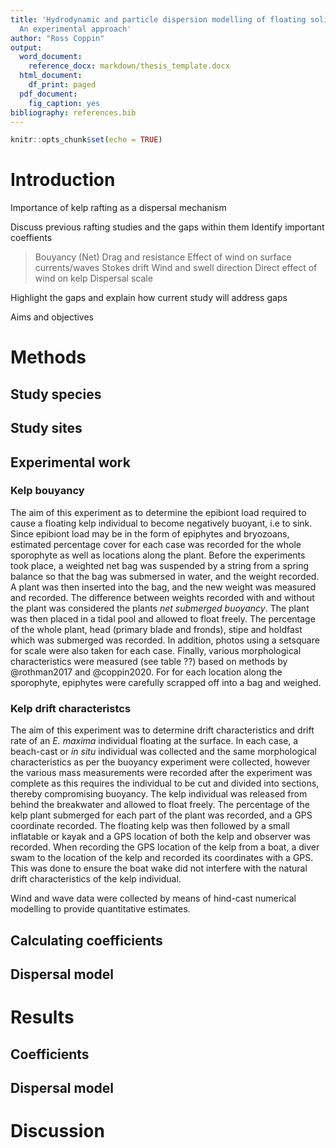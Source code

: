 ```yaml
---
title: 'Hydrodynamic and particle dispersion modelling of floating solitary kelp:
  An experimental approach'
author: "Ross Coppin"
output:
  word_document:
    reference_docx: markdown/thesis_template.docx
  html_document:
    df_print: paged
  pdf_document:
    fig_caption: yes
bibliography: references.bib
---
```


```r
knitr::opts_chunk$set(echo = TRUE)
```

# Introduction

Importance of kelp rafting as a dispersal mechanism

Discuss previous rafting studies and the gaps within them
Identify important coeffients

> Bouyancy (Net)
> Drag and resistance
> Effect of wind on surface currents/waves 
> Stokes drift
> Wind and swell direction
> Direct effect of wind on kelp
> Dispersal scale

Highlight the gaps and explain how current study will address gaps

Aims and objectives

# Methods
## Study species
## Study sites
## Experimental work
### Kelp bouyancy

The aim of this experiment as to determine the epibiont load required to cause a floating kelp individual to become negatively buoyant, i.e to sink. Since epibiont load may be in the form of epiphytes and bryozoans, estimated percentage cover for each case was recorded for the whole sporophyte as well as locations along the plant. Before the experiments took place, a weighted net bag was suspended by a string from a spring balance so that the bag was submersed in water, and the weight recorded. A plant was then inserted into the bag, and the new weight was measured and recorded. The difference between weights recorded with and without the plant was considered the plants *net submerged buoyancy*. The plant was then placed in a tidal pool and allowed to float freely. The percentage of the whole plant, head (primary blade and fronds), stipe and holdfast which was submerged was recorded. In addition, photos using a setsquare for scale were also taken for each case. Finally, various morphological characteristics were measured (see table ??) based on methods by @rothman2017 and @coppin2020. For for each location along the sporophyte, epiphytes were carefully scrapped off into a bag and weighed. 

### Kelp drift characteristcs

The aim of this experiment was to determine drift characteristics and drift rate of an *E. maxima* individual floating at the surface. In each case, a beach-cast or *in situ* individual was collected and the same morphological characteristics as per the buoyancy experiment were collected, however the various mass measurements were recorded after the experiment was complete as this requires the individual to be cut and divided into sections, thereby compromising buoyancy. The kelp individual was released from behind the breakwater and allowed to float freely. The percentage of the kelp plant submerged for each part of the plant was recorded, and a GPS coordinate recorded. The floating kelp was then followed by a small inflatable or kayak and a GPS location of both the kelp and observer was recorded. When recording the GPS location of the kelp from a boat, a diver swam to the location of the kelp and recorded its coordinates with a GPS. This was done to ensure the boat wake did not interfere with the natural drift characteristics of the kelp individual. 

Wind and wave data were collected by means of hind-cast numerical modelling to provide quantitative estimates.

## Calculating coefficients
## Dispersal model

# Results
## Coefficients
## Dispersal model

# Discussion

